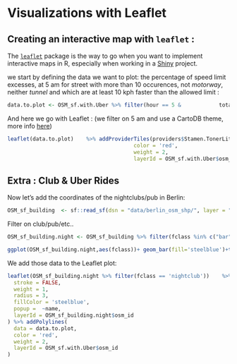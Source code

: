 
# Visualizations with Leaflet {#viz_3}

## Creating an interactive map with `leaflet` :

The [`leaflet`](https://rstudio.github.io/leaflet/) package is the way to go when you want to implement interactive maps in R, especially when working in a [Shiny](https://shiny.rstudio.com/tutorial/) project.

we start by defining the data we want to plot: the percentage of speed limit excesses, at 5 am for street with more than 10 occurences, not _motorway_, neither _tunnel_ and which are at least 10 kph faster than the allowed limit :
```r
data.to.plot <- OSM_sf.with.Uber %>% filter(hour == 5 &            total_rows>10 & ratio.over>50 & speed_minus_max>10 & fclass!='motorway' & tunnel=='F')
```


And here we go with Leaflet : (we filter on 5 am and use a CartoDB theme, more info [here](https://leaflet-extras.github.io/leaflet-providers/preview/))
```r
leaflet(data.to.plot)    %>% addProviderTiles(providers$Stamen.TonerLite) %>% addPolylines(
                                        color = 'red',
                                        weight = 2,
                                        layerId = OSM_sf.with.Uber$osm_id)
```


## Extra : Club & Uber Rides 


Now let's add the coordinates of the nightclubs/pub in Berlin:

```r
OSM_sf_building  <- sf::read_sf(dsn = "data/berlin_osm_shp/", layer = "gis_osm_pois_free_1")
```

Filter on club/pub/etc..
```r
OSM_sf_building.night <- OSM_sf_building %>% filter(fclass %in% c("bar","bbq","biergarten","cafe","drinking_water","fast_food","food_court","pub","restaurant","brothel","casino","cinema","nightclub","stripclub","swingerclub","biergarten"))

ggplot(OSM_sf_building.night,aes(fclass))+ geom_bar(fill='steelblue')+theme_economist()+coord_flip()
```

We add those data to the Leaflet plot:
```r
leaflet(OSM_sf_building.night %>% filter(fclass == 'nightclub'))    %>% addProviderTiles(providers$Stamen.TonerLite) %>% addCircleMarkers(
  stroke = FALSE,
  weight = 1,
  radius = 3,
  fillColor = 'steelblue',
  popup =  ~name,
  layerId = OSM_sf_building.night$osm_id
) %>% addPolylines(
  data = data.to.plot,
  color = 'red',
  weight = 2,
  layerId = OSM_sf.with.Uber$osm_id
)
```

